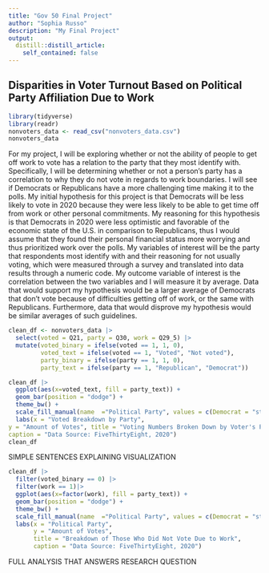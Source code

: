 ```yaml
---
title: "Gov 50 Final Project"
author: "Sophia Russo"
description: "My Final Project"
output:
  distill::distill_article:
    self_contained: false
---
```




## Disparities in Voter Turnout Based on Political Party Affiliation Due to Work 


```r
library(tidyverse)
library(readr)
nonvoters_data <- read_csv("nonvoters_data.csv")
nonvoters_data
```
  For my project, I will be exploring whether or not the ability of people to get off work to vote has a relation to the party that they most identify with. Specifically, I will be determining whether or not a person's party has a correlation to why they do not vote in regards to work boundaries. I will see if Democrats or Republicans have a more challenging time making it to the polls. My initial hypothesis for this project is that Democrats will be less likely to vote in 2020 because they were less likely to be able to get time off from work or other personal commitments. My reasoning for this hypothesis is that Democrats in 2020 were less optimistic and favorable of the economic state of the U.S. in comparison to Republicans, thus I would assume that they found their personal financial status more worrying and thus prioritized work over the polls.
  My variables of interest will be the party that respondents most identify with and their reasoning for not usually voting, which were measured through a survey and translated into data results through a numeric code. My outcome variable of interest is the correlation between the two variables and I will measure it by average. Data that would support my hypothesis would be a larger average of Democrats that don't vote because of difficulties getting off of work, or the same with Republicans. Furthermore, data that would disprove my hypothesis would be similar averages of such guidelines.


```r
clean_df <- nonvoters_data |> 
  select(voted = Q21, party = Q30, work = Q29_5) |>
  mutate(voted_binary = ifelse(voted == 1, 1, 0),
         voted_text = ifelse(voted == 1, "Voted", "Not voted"),
         party_binary = ifelse(party == 1, 1, 0),
         party_text = ifelse(party == 1, "Republican", "Democrat")) 
```

```r
clean_df |>
  ggplot(aes(x=voted_text, fill = party_text)) +
  geom_bar(position = "dodge") +
  theme_bw() +
  scale_fill_manual(name  ="Political Party", values = c(Democrat = "steelblue1", Republican = "indianred1")) +
  labs(x = "Voted Breakdown by Party",
y = "Amount of Votes", title = "Voting Numbers Broken Down by Voter's Party", 
caption = "Data Source: FiveThirtyEight, 2020") 
clean_df
```
SIMPLE SENTENCES EXPLAINING VISUALIZATION 


```r
clean_df |>
  filter(voted_binary == 0) |>
  filter(work == 1)|>
  ggplot(aes(x=factor(work), fill = party_text)) +
  geom_bar(position = "dodge") +
  theme_bw() +
  scale_fill_manual(name  ="Political Party", values = c(Democrat = "steelblue1", Republican = "indianred1")) +
  labs(x = "Political Party",
       y = "Amount of Votes", 
       title = "Breakdown of Those Who Did Not Vote Due to Work",
       caption = "Data Source: FiveThirtyEight, 2020") 
```
FULL ANALYSIS THAT ANSWERS RESEARCH QUESTION 

